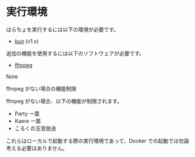 
# 実行環境

はらちょを実行するには以下の環境が必要です。

- [bun](https://bun.sh/) (v1.x)

追加の機能を使用するには以下のソフトウェアが必要です。

- [ffmpeg](https://www.ffmpeg.org/download.html)

> [!NOTE]
> ffmpeg がない場合の機能制限
>
> ffmpeg がない場合、以下の機能が制限されます。
>
> - Party 一葉
> - Kaere 一葉
> - こるくの玉音放送

これらはローカルで起動する際の実行環境であって、Docker での起動では勿論考える必要はありません。
